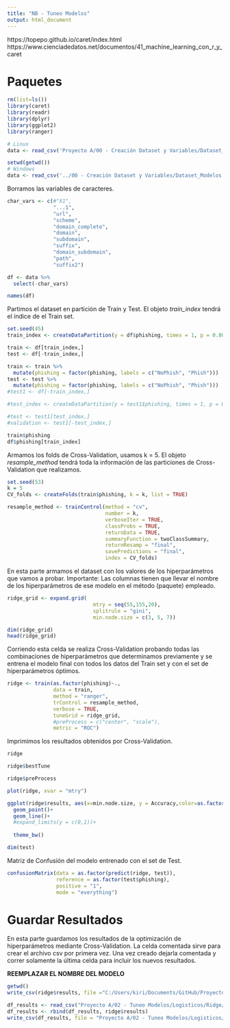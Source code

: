 ```yaml
---
title: "NB - Tuneo Modelos"
output: html_document
---
```


https://topepo.github.io/caret/index.html
https://www.cienciadedatos.net/documentos/41_machine_learning_con_r_y_caret

# Paquetes

```r
rm(list=ls())
library(caret)
library(readr)
library(dplyr)
library(ggplot2)
library(ranger)
```


```r
# Linux
data <- read_csv('Proyecto A/00 - Creación Dataset y Variables/Dataset_Modelos.csv')
```

```r
setwd(getwd())
# Windows
data <- read_csv('../00 - Creación Dataset y Variables/Dataset_Modelos.csv')
```

Borramos las variables de caracteres.

```r
char_vars <- c(#"X1", 
               "...1",
               "url", 
               "scheme", 
               "domain_complete", 
               "domain", 
               "subdomain", 
               "suffix", 
               "domain_subdomain", 
               "path", 
               "suffix2")

df <- data %>%
  select(-char_vars)
```



```r
names(df)
```

Partimos el dataset en partición de Train y Test. El objeto *train_index* tendrá el índice de el Train set.

```r
set.seed(45)
train_index <- createDataPartition(y = df$phishing, times = 1, p = 0.80, list = FALSE)

train <- df[train_index,]
test <- df[-train_index,]

train <- train %>%
  mutate(phishing = factor(phishing, labels = c("NoPhish", "Phish")))
test <- test %>%
  mutate(phishing = factor(phishing, labels = c("NoPhish", "Phish")))
#test1 <- df[-train_index,]

#test_index <- createDataPartition(y = test1$phishing, times = 1, p = 0.5, list = FALSE)

#test <- test1[test_index,]
#validation <- test1[-test_index,]
```

```r
train$phishing
df$phishing[train_index]
```

Armamos los folds de Cross-Validation, usamos k = 5. El objeto *resample_method* tendrá toda la información de las particiones de Cross-Validation que realizamos.

```r
set.seed(53)
k = 5
CV_folds <- createFolds(train$phishing, k = k, list = TRUE)

resample_method <- trainControl(method = "cv",
                                number = k,
                                verboseIter = TRUE,
                                classProbs = TRUE,
                                returnData = TRUE,
                                summaryFunction = twoClassSummary,
                                returnResamp = "final",
                                savePredictions = "final",
                                index = CV_folds)

```

En esta parte armamos el dataset con los valores de los hiperparámetros que vamos a probar. Importante: Las columnas tienen que llevar el nombre de los hiperparámetros de ese modelo en el método (paquete) empleado.

```r
ridge_grid <- expand.grid(
                            mtry = seq(55,155,20),
                            splitrule = "gini",
                            min.node.size = c(3, 5, 7))

dim(ridge_grid)
head(ridge_grid)
```



Corriendo esta celda se realiza Cross-Validation probando todas las combinaciones de hiperparámetros que determinamos previamente y se entrena el modelo final con todos los datos del Train set y con el set de hiperparámetros óptimos.

```r
ridge <- train(as.factor(phishing)~., 
               data = train, 
               method = "ranger", 
               trControl = resample_method,
               verbose = TRUE,
               tuneGrid = ridge_grid,
               #preProcess = c("center", "scale"),
               metric = "ROC")
```

Imprimimos los resultados obtenidos por Cross-Validation.

```r
ridge
```

```r
ridge$bestTune
```

```r
ridge$preProcess
```



```r
plot(ridge, xvar = "mtry")
```

```r
ggplot(ridge$results, aes(x=min.node.size, y = Accuracy,color=as.factor(mtry)))+
  geom_point()+
  geom_line()+
  #expand_limits(y = c(0,1))+
  
  theme_bw()
```


```r
dim(test)
```


Matriz de Confusión del modelo entrenado con el set de Test.

```r
confusionMatrix(data = as.factor(predict(ridge, test)),
                reference = as.factor(test$phishing),
                positive = "1",
                mode = "everything")
```

# Guardar Resultados

En esta parte guardamos los resultados de la optimización de hiperparámetros mediante Cross-Validation. La celda comentada sirve para crear el archivo csv por primera vez. Una vez creado dejarla comentada y correr solamente la última celda para incluir los nuevos resultados.

**REEMPLAZAR EL NOMBRE DEL MODELO**

```r
getwd()
write_csv(ridge$results, file ="C:/Users/kiri/Documents/GitHub/Proyecto_CDD/Proyecto A/02 - Tuneo Modelos/Random Forest/Resultados_RFkiri.csv")
```

```r
df_results <- read_csv("Proyecto A/02 - Tuneo Modelos/Logisticos/Ridge/Ridge.csv")
df_results <- rbind(df_results, ridge$results)
write_csv(df_results, file = "Proyecto A/02 - Tuneo Modelos/Logisticos/Ridge/Ridge.csv")
```


